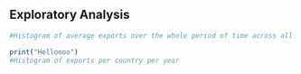 ## Exploratory Analysis

```r

#Histogram of average exports over the whole period of time across all countries

print("Helloooo")
#Histogram of exports per country per year


```
